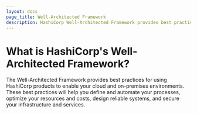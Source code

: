 ```yaml
---
layout: docs
page_title: Well-Architected Framework
description: HashiCorp Well-Architected Framework provides best practice guidance for organizations.
---
```


<!-- REQUIRED PLACEHOLDER FILE -->

# What is HashiCorp's Well-Architected Framework?

The Well-Architected Framework provides best practices for using HashiCorp products to enable your cloud and on-premises environments. These best practices will help you define and automate your processes, optimize your resources and costs, design reliable systems, and secure your infrastructure and services.